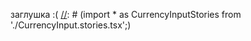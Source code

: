 заглушка :(
[//]: # (import \* as CurrencyInputStories from './CurrencyInput.stories.tsx';)

[//]: # "import { Meta, Primary, Controls } from '@storybook/blocks';"
[//]: # "import {CurrencyInput} from '../CurrencyInput';"
[//]: # "import { Button, Group } from '@skbkontur/react-ui';"
[//]: #
[//]: # '<Meta of={CurrencyInputStories} />'
[//]: #
[//]: # '# CurrencyInput'
[//]: #
[//]: # '[Компонент в Контур.Гайдах](https)'
[//]: #
[//]: # '## Базовый пример'
[//]: # '<Primary />'
[//]: #
[//]: # '## Пропы'
[//]: # '<Controls />'
[//]: #
[//]: # '## Примеры использования'
[//]: #
[//]: # '```jsx harmony'
[//]: # 'const [value, setValue] = React.useState();'
[//]: #
[//]: # '<CurrencyInput value={value} fractionDigits={3} onValueChange={setValue} />'
[//]: # '```'
[//]: #
[//]: # '### Очистить значение в `CurrencyInput` можно с помощью `null` или `undefined`'
[//]: # '```jsx harmony'
[//]: # "import { Button, Group } from '@skbkontur/react-ui';"
[//]: #
[//]: # 'const [value, setValue] = React.useState();'
[//]: #
[//]: # '<Group>'
[//]: # '  <CurrencyInput value={value} onValueChange={setValue} />'
[//]: # '  <Button onClick={() => setValue(null)}>Null</Button>'
[//]: # '  <Button onClick={() => setValue(undefined)}>Undefined</Button>'
[//]: # '</Group>'
[//]: # '```'
[//]: #
[//]: # '### `fractionDigits={15}`'
[//]: #
[//]: # '```jsx harmony'
[//]: # 'const [value, setValue] = React.useState();'
[//]: #
[//]: # '<CurrencyInput value={value} fractionDigits={15} onValueChange={setValue} />'
[//]: # '```'
[//]: #
[//]: # '### ---'
[//]: #
[//]: # '### ### <a name="/CurrencyInput?id=why15" href="#/CurrencyInput?id=why15">Почему 15?</a>'
[//]: #
[//]: # '### Максимальное безопасное целочисленное значение - `9007199254740991` (16 цифр).'
[//]: # '### Убрав один разряд, мы получим "новое" максимальное безопасное значение - **`999999999999999` (15 цифр)**.'
[//]: #
[//]: # '### При этом десятичный резделитель может находиться в любом месте. Если целая часть равна `0`, то она не учитывается.'
[//]: #
[//]: # '### _Детали можно почитать здесь - <a href="https://developer.mozilla.org/ru/docs/Web/JavaScript/Reference/Global_Objects/Number/MAX_SAFE_INTEGER">MDN web docs</a>_'
